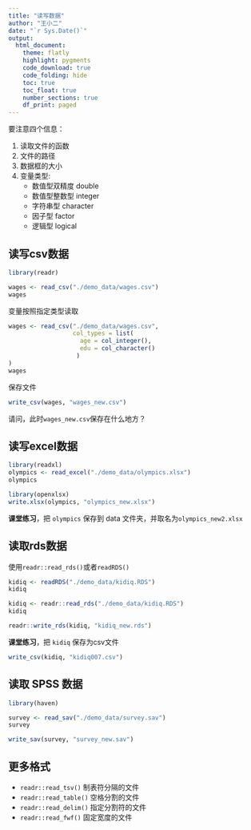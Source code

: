 ```yaml
---
title: "读写数据"
author: "王小二"
date: "`r Sys.Date()`"
output: 
  html_document:
    theme: flatly
    highlight: pygments
    code_download: true
    code_folding: hide
    toc: true
    toc_float: true
    number_sections: true
    df_print: paged
---
```




要注意四个信息：

1. 读取文件的函数
2. 文件的路径
3. 数据框的大小
4. 变量类型:
   - 数值型双精度  double      <dbl>
   - 数值型整数型  integer     <int>
   - 字符串型      character   <chr>
   - 因子型        factor      <fct>
   - 逻辑型        logical     <lgl>
   


## 读写csv数据

```r
library(readr)

wages <- read_csv("./demo_data/wages.csv")
wages
```



变量按照指定类型读取

```r
wages <- read_csv("./demo_data/wages.csv",
                  col_types = list(
                    age = col_integer(),
                    edu = col_character()
                   )
)
wages
```


保存文件

```r
write_csv(wages, "wages_new.csv")
```

请问，此时`wages_new.csv`保存在什么地方？


## 读写excel数据

```r
library(readxl)
olympics <- read_excel("./demo_data/olympics.xlsx")
olympics
```



```r
library(openxlsx)
write.xlsx(olympics, "olympics_new.xlsx")
```


**课堂练习**，把 `olympics` 保存到 data 文件夹，并取名为`olympics_new2.xlsx`



## 读取rds数据

使用`readr::read_rds()`或者`readRDS()`

```r
kidiq <- readRDS("./demo_data/kidiq.RDS")
kidiq
```


```r
kidiq <- readr::read_rds("./demo_data/kidiq.RDS")
kidiq
```


```r
readr::write_rds(kidiq, "kidiq_new.rds")
```


**课堂练习**，把 `kidiq` 保存为csv文件

```r
write_csv(kidiq, "kidiq007.csv")
```

## 读取 SPSS 数据

```r
library(haven)

survey <- read_sav("./demo_data/survey.sav")
survey
```



```r
write_sav(survey, "survey_new.sav")
```



## 更多格式

- `readr::read_tsv()`   制表符分隔的文件
- `readr::read_table()` 空格分割的文件
- `readr::read_delim()` 指定分割符的文件
- `readr::read_fwf()`   固定宽度的文件


